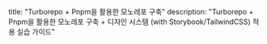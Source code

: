 title: "Turborepo + Pnpm을 활용한 모노레포 구축"
description: "Turborepo + Pnpm을 활용한 모노레포 구축 + 디자인 시스템 (with Storybook/TailwindCSS) 적용 실습 가이드"
